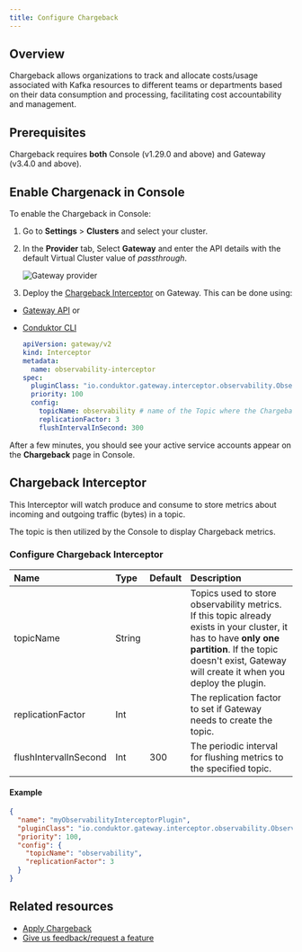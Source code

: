 ```yaml
---
title: Configure Chargeback
---
```


## Overview

<ProductScalePlus /> 

Chargeback allows organizations to track and allocate costs/usage associated with Kafka resources to different teams or departments based on their data consumption and processing, facilitating cost accountability and management.

## Prerequisites

Chargeback requires **both** Console (v1.29.0 and above) and Gateway (v3.4.0 and above).

## Enable Chargenack in Console

To enable the Chargeback in Console:

1. Go to **Settings** > **Clusters** and select your cluster.
1. In the **Provider** tab, Select **Gateway** and enter the API details with the default Virtual Cluster value of *passthrough*.

    ![Gateway provider](/images/gateway-provider.png)

1. Deploy the [Chargeback Interceptor](#chargeback-interceptor) on Gateway. This can be done using:

- [Gateway API](https://developers.conduktor.io/?product=gateway) or
- [Conduktor CLI](/guide/conduktor-in-production/automate/cli-automation)

  ```yaml
  apiVersion: gateway/v2
  kind: Interceptor
  metadata:
    name: observability-interceptor
  spec:
    pluginClass: "io.conduktor.gateway.interceptor.observability.ObservabilityPlugin"
    priority: 100
    config:
      topicName: observability # name of the Topic where the Chargeback data will be stored
      replicationFactor: 3
      flushIntervalInSecond: 300
  ```

After a few minutes, you should see your active service accounts appear on the **Chargeback** page in Console.

## Chargeback Interceptor

This Interceptor will watch produce and consume to store metrics about incoming and outgoing traffic (bytes) in a topic.

The topic is then utilized by the Console to display Chargeback metrics.

### Configure Chargeback Interceptor

| Name              | Type   | Default | Description                                                                      |
|:------------------|:-------|:--------|:---------------------------------------------------------------------------------|
| topicName         | String |         | Topics used to store observability metrics. If this topic already exists in your cluster, it has to have **only one partition**. If the topic doesn't exist, Gateway will create it when you deploy the plugin. |
| replicationFactor | Int    |         | The replication factor to set if Gateway needs to create the topic.               |
| flushIntervalInSecond | Int    |    300     | The periodic interval for flushing metrics to the specified topic.               |

#### Example

```json
{
  "name": "myObservabilityInterceptorPlugin",
  "pluginClass": "io.conduktor.gateway.interceptor.observability.ObservabilityPlugin",
  "priority": 100,
  "config": {
    "topicName": "observability",
    "replicationFactor": 3
  }
}
```

## Related resources

- [Apply Chargeback](/guide/use-cases/chargeback)
- [Give us feedback/request a feature](https://conduktor.io/roadmap)
